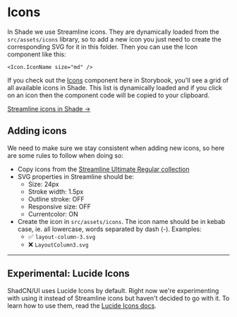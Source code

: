 
<Meta title="Icons" />

<div className="sb-doc">

# Icons

In Shade we use Streamline icons. They are dynamically loaded from the `src/assets/icons` library, so to add a new icon you just need to create the corresponding SVG for it in this folder. Then you can use the Icon component like this:

```
<Icon.IconName size="md" />
```

If you check out the [Icons](/docs/components-streamline-icons--docs) component here in Storybook, you'll see a grid of all available icons in Shade. This list is dynamically loaded and if you click on an icon then the component code will be copied to your clipboard.

<a href="/?path=/docs/components-streamline-icons--docs" className="button">Streamline icons in Shade &rarr;</a>


## Adding icons

We need to make sure we stay consistent when adding new icons, so here are some rules to follow when doing so:

- Copy icons from the [Streamline Ultimate Regular collection](https://www.streamlinehq.com/icons/streamline-regular)
- SVG properties in Streamline should be:
  - Size: 24px
  - Stroke width: 1.5px
  - Outline stroke: OFF
  - Responsive size: OFF
  - Currentcolor: ON
- Create the icon in `src/assets/icons`. The icon name should be in kebab case, ie. all lowercase, words separated by dash (-). Examples:
  - ✅ `layout-column-3.svg`
  - ❌ `LayoutColumn3.svg`


---

## Experimental: Lucide Icons

ShadCN/UI uses Lucide Icons by default. Right now we're experimenting with using it instead of Streamline icons but haven't decided to go with it. To learn how to use them, read the [Lucide Icons docs](https://lucide.dev/guide/packages/lucide-react).

</div>
